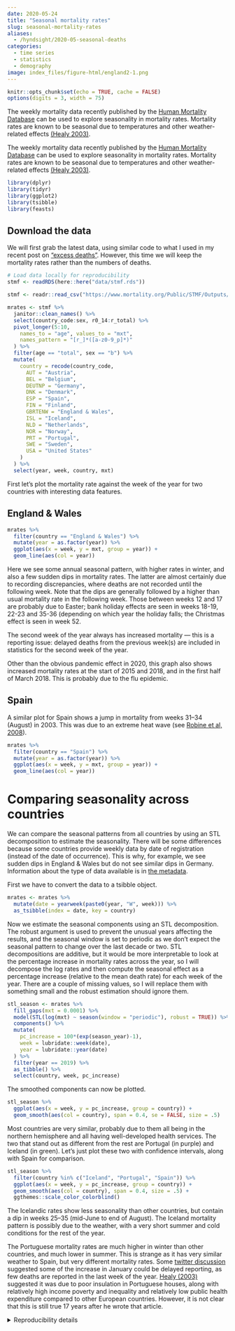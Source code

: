 ```yaml
---
date: 2020-05-24
title: "Seasonal mortality rates"
slug: seasonal-mortality-rates
aliases:
  - /hyndsight/2020-05-seasonal-deaths
categories:
  - time series
  - statistics
  - demography
image: index_files/figure-html/england2-1.png
---
```


```r
knitr::opts_chunk$set(echo = TRUE, cache = FALSE)
options(digits = 3, width = 75)
```

The weekly mortality data recently published by the [Human Mortality Database](https://www.mortality.org) can be used to explore seasonality in mortality rates. Mortality rates are known to be seasonal due to temperatures and other weather-related effects [(Healy 2003)](http://dx.doi.org/10.1136/jech.57.10.784).

<!--more-->

The weekly mortality data recently published by the [Human Mortality Database](https://www.mortality.org) can be used to explore seasonality in mortality rates. Mortality rates are known to be seasonal due to temperatures and other weather-related effects [(Healy 2003)](http://dx.doi.org/10.1136/jech.57.10.784).

```r
library(dplyr)
library(tidyr)
library(ggplot2)
library(tsibble)
library(feasts)
```

## Download the data

We will first grab the latest data, using similar code to what I used in my recent post on ["excess deaths"](https://robjhyndman.com/hyndsight/excess-deaths/). However, this time we will keep the mortality rates rather than the numbers of deaths.

```r
# Load data locally for reproducibility
stmf <- readRDS(here::here("data/stmf.rds"))
```

```r
stmf <- readr::read_csv("https://www.mortality.org/Public/STMF/Outputs/stmf.csv", skip=1)
```

```r
mrates <- stmf %>%
  janitor::clean_names() %>%
  select(country_code:sex, r0_14:r_total) %>%
  pivot_longer(5:10,
    names_to = "age", values_to = "mxt",
    names_pattern = "[r_]*([a-z0-9_p]*)"
  ) %>%
  filter(age == "total", sex == "b") %>%
  mutate(
    country = recode(country_code,
      AUT = "Austria",
      BEL = "Belgium",
      DEUTNP = "Germany",
      DNK = "Denmark",
      ESP = "Spain",
      FIN = "Finland",
      GBRTENW = "England & Wales",
      ISL = "Iceland",
      NLD = "Netherlands",
      NOR = "Norway",
      PRT = "Portugal",
      SWE = "Sweden",
      USA = "United States"
    )
  ) %>%
  select(year, week, country, mxt)
```

First let's plot the mortality rate against the week of the year for two countries with interesting data features.

## England & Wales

```r
mrates %>%
  filter(country == "England & Wales") %>%
  mutate(year = as.factor(year)) %>%
  ggplot(aes(x = week, y = mxt, group = year)) +
  geom_line(aes(col = year))
```

Here we see some annual seasonal pattern, with higher rates in winter, and also a few sudden dips in mortality rates. The latter are almost certainly due to recording discrepancies, where deaths are not recorded until the following week. Note that the dips are generally followed by a higher than usual mortality rate in the following week. Those between weeks 12 and 17 are probably due to Easter; bank holiday effects are seen in weeks 18-19, 22-23 and 35-36 (depending on which year the holiday falls; the Christmas effect is seen in week 52.

The second week of the year always has increased mortality --- this is a reporting issue: delayed deaths from the previous week(s) are included in statistics for the second week of the year.

Other than the obvious pandemic effect in 2020, this graph also shows increased mortality rates at the start of 2015 and 2018, and in the first half of March 2018.  This is probably due to the flu epidemic.

## Spain

A similar plot for Spain shows a jump in mortality from weeks 31--34 (August) in 2003. This was due to an extreme heat wave (see [Robine et al, 2008](https://doi.org/10.1016/j.crvi.2007.12.001)).

```r
mrates %>%
  filter(country == "Spain") %>%
  mutate(year = as.factor(year)) %>%
  ggplot(aes(x = week, y = mxt, group = year)) +
  geom_line(aes(col = year))
```

# Comparing seasonality across countries

We can compare the seasonal patterns from all countries by using an STL decomposition to estimate the seasonality. There will be some differences because some countries provide weekly data by date of registration (instead of the date of occurrence). This is why, for example, we see sudden dips in England & Wales but do not see similar dips in Germany. Information about the type of data available is in [the metadata](https://www.mortality.org/File/GetDocument/Public/STMF_DOC/STMFmetadata.pdf).

First we have to convert the data to a tsibble object.

```r
mrates <- mrates %>%
  mutate(date = yearweek(paste0(year, "W", week))) %>%
  as_tsibble(index = date, key = country)
```

Now we estimate the seasonal components using an STL decomposition. The robust argument is used to prevent the unusual years affecting the results, and the seasonal window is set to periodic as we don't expect the seasonal pattern to change over the last decade or two. STL decompositions are additive, but it would be more interpretable to look at the percentage increase in mortality rates across the year, so I will decompose the log rates and then compute the seasonal effect as a percentage increase (relative to the mean death rate) for each week of the year. There are a couple of missing values, so I will replace them with something small and the robust estimation should ignore them.

```r
stl_season <- mrates %>%
  fill_gaps(mxt = 0.0001) %>%
  model(STL(log(mxt) ~ season(window = "periodic"), robust = TRUE)) %>%
  components() %>%
  mutate(
    pc_increase = 100*(exp(season_year)-1),
    week = lubridate::week(date),
    year = lubridate::year(date)
  ) %>%
  filter(year == 2019) %>%
  as_tibble() %>%
  select(country, week, pc_increase)
```

The smoothed components can now be plotted.

```r
stl_season %>%
  ggplot(aes(x = week, y = pc_increase, group = country)) +
  geom_smooth(aes(col = country), span = 0.4, se = FALSE, size = .5)
```

Most countries are very similar, probably due to them all being in the northern hemisphere and all having well-developed health services. The two that stand out as different from the rest are Portugal (in purple) and Iceland (in green). Let's just plot these two with confidence intervals, along with Spain for comparison.

```r
stl_season %>%
  filter(country %in% c("Iceland", "Portugal", "Spain")) %>%
  ggplot(aes(x = week, y = pc_increase, group = country)) +
  geom_smooth(aes(col = country), span = 0.4, size = .5) +
  ggthemes::scale_color_colorblind()
```

The Icelandic rates show less seasonality than other countries, but contain a dip in weeks 25--35 (mid-June to end of August). The Iceland mortality pattern is possibly due to the weather, with a very short summer and cold conditions for the rest of the year.

The Portuguese mortality rates are much higher in winter than other countries, and much lower in summer. This is strange as it has very similar weather to Spain, but very different mortality rates. Some [twitter discussion](https://twitter.com/Thoughtfulnz/status/1264426705046786050) suggested some of the increase in January could be delayed reporting, as few deaths are reported in the last week of the year. [Healy (2003)](http://dx.doi.org/10.1136/jech.57.10.784) suggested it was due to poor insulation in Portuguese houses, along with relatively high income poverty and inequality and relatively low public health expenditure compared to other European countries. However, it is not clear that this is still true 17 years after he wrote that article.

<details><summary>Reproducibility details</summary>

```r
options(width = 100)
sessioninfo::session_info()
```

</details>
